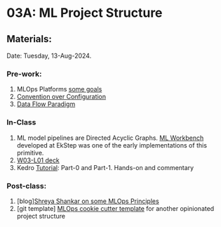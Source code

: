# 03A: ML Project Structure {.unnumbered}

## Materials:
Date: Tuesday, 13-Aug-2024.

### Pre-work:

1. MLOps Platforms [some goals](https://kedro.org/blog/development-principles-for-opinionated-teams)
2. [Convention over Configuration](https://en.wikipedia.org/wiki/Convention_over_configuration)
3. [Data Flow Paradigm](https://en.wikipedia.org/wiki/Dataflow_programming)


### In-Class

1. ML model pipelines are Directed Acyclic Graphs. [ML Workbench](https://github.com/project-sunbird/sunbird-ml-workbench) developed at EkStep was one of the early implementations of this primitive.
2. [W03-L01 deck](https://docs.google.com/presentation/d/1S3gyY_IJTSfxpOOhIQJkhEMpocn6rq5a1q4Z4l4tEZc/edit?usp=sharing)
3. Kedro [Tutorial](https://docs.kedro.org/en/stable/course/index.html): Part-0 and Part-1. Hands-on and commentary


### Post-class:

1. \[blog\][Shreya Shankar on some MLOps Principles](https://x.com/sh_reya/status/1521903041003225088)
2. \[git template]\ [MLOps cookie cutter template](https://github.com/Chim-SO/cookiecutter-mlops) for another opinionated project structure
